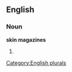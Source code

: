 
==English==

===Noun===
'''skin magazines'''

# {{plural of|[[skin magazine]]}}

[[Category:English plurals]]